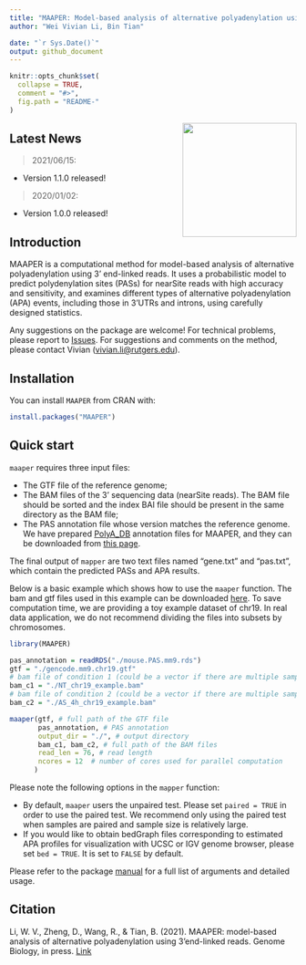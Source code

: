 ```yaml
---
title: "MAAPER: Model-based analysis of alternative polyadenylation using 3' end-linked reads"
author: "Wei Vivian Li, Bin Tian"

date: "`r Sys.Date()`"
output: github_document
---
```


<!-- README.md is generated from README.Rmd. Please edit that file -->

```r
knitr::opts_chunk$set(
  collapse = TRUE,
  comment = "#>",
  fig.path = "README-"
)
```

<img src="https://github.com/Vivianstats/data-pkg/raw/main/img/MAAPER.png" height="200" align="right" />

## Latest News

> 2021/06/15:

 + Version 1.1.0 released!
 
> 2020/01/02:

 + Version 1.0.0 released!

 
## Introduction

MAAPER is a computational method for model-based analysis of alternative polyadenylation using 3' end-linked reads. It uses a probabilistic model to predict polydenylation sites (PASs) for nearSite reads with high accuracy and sensitivity, and examines different types of alternative polyadenylation (APA) events, including those in 3'UTRs and introns, using carefully designed statistics. 

Any suggestions on the package are welcome! For technical problems, please report to [Issues](https://github.com/Vivianstats/MAAPER/issues). For suggestions and comments on the method, please contact Vivian (<vivian.li@rutgers.edu>). 

## Installation

You can install `MAAPER` from CRAN with:

```r
install.packages("MAAPER")
```

## Quick start

`maaper` requires three input files:

+ The GTF file of the reference genome;
+ The BAM files of the 3' sequencing data (nearSite reads). The BAM file should be sorted and the index BAI file should be present in the same directory as the BAM file;
+ The PAS annotation file whose version matches the reference genome. We have prepared [PolyA_DB](https://exon.apps.wistar.org/PolyA_DB/v3/) annotation files for MAAPER, and they can be downloaded from [this page](https://github.com/Vivianstats/data-pkg/tree/main/MAAPER/PolyA_DB).

The final output of `mapper` are two text files named "gene.txt" and "pas.txt", which contain the predicted PASs and APA results. 

Below is a basic example which shows how to use the `maaper` function. The bam and gtf files used in this example can be downloaded [here](https://github.com/Vivianstats/data-pkg/tree/main/MAAPER). To save computation time, we are providing a toy example dataset of chr19. In real data application, we do not recommend dividing the files into subsets by chromosomes.

```r
library(MAAPER)

pas_annotation = readRDS("./mouse.PAS.mm9.rds")
gtf = "./gencode.mm9.chr19.gtf"
# bam file of condition 1 (could be a vector if there are multiple samples)
bam_c1 = "./NT_chr19_example.bam"
# bam file of condition 2 (could be a vector if there are multiple samples)
bam_c2 = "./AS_4h_chr19_example.bam"

maaper(gtf, # full path of the GTF file
       pas_annotation, # PAS annotation
       output_dir = "./", # output directory
       bam_c1, bam_c2, # full path of the BAM files
       read_len = 76, # read length
       ncores = 12  # number of cores used for parallel computation 
      )
```

Please note the following options in the `mapper` function:

- By default, `maaper` users the unpaired test. Please set `paired = TRUE` in order to use the paired test. We recommend only using the paired test when samples are paired and sample size is relatively large.
- If you would like to obtain bedGraph files corresponding to estimated APA profiles for visualization with UCSC or IGV genome browser, please set `bed = TRUE`. It is set to `FALSE` by default.

Please refer to the package [manual](https://github.com/Vivianstats/MAAPER/blob/master/inst/docs/)
for a full list of arguments and detailed usage.

## Citation

Li, W. V., Zheng, D., Wang, R., & Tian, B. (2021). MAAPER: model-based analysis of alternative polyadenylation using 3'end-linked reads. Genome Biology, in press.
[Link](https://www.biorxiv.org/content/10.1101/2021.03.21.436343v1.abstract)

